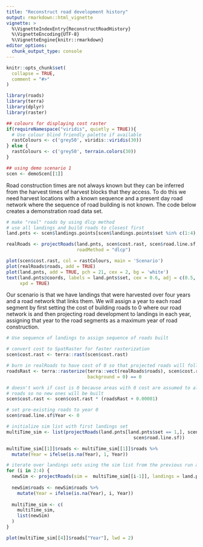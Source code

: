 ```yaml
---
title: "Reconstruct road development history"
output: rmarkdown::html_vignette
vignette: >
  %\VignetteIndexEntry{ReconstructRoadHistory}
  %\VignetteEncoding{UTF-8}
  %\VignetteEngine{knitr::rmarkdown}
editor_options: 
  chunk_output_type: console
---
```


```r
knitr::opts_chunk$set(
  collapse = TRUE,
  comment = "#>"
)
```

```r
library(roads)
library(terra)
library(dplyr)
library(raster)

## colours for displaying cost raster 
if(requireNamespace("viridis", quietly = TRUE)){
  # Use colour blind friendly palette if available
  rastColours <- c('grey50', viridis::viridis(30))
} else {
  rastColours <- c('grey50', terrain.colors(30))
}

## using demo scenario 1
scen <- demoScen[[1]]


```

Road construction times are not always known but they can be inferred from the harvest times of harvest blocks that they access. To do this we need harvest locations with a known sequence and a present day road network where the sequence of road building is not known. The code below creates a demonstration road data set.


```r
# make "real" roads by using dlcp method
# use all landings and build roads to closest first
land.pnts <- scen$landings.points[scen$landings.points$set %in% c(1:4),]

realRoads <- projectRoads(land.pnts, scen$cost.rast, scen$road.line.sf,
                          roadMethod = "dlcp")

plot(scen$cost.rast, col = rastColours, main = 'Scenario')
plot(realRoads$roads, add = TRUE)
plot(land.pnts, add = TRUE, pch = 21, cex = 2, bg = 'white')
text(land.pnts@coords, labels = land.pnts$set, cex = 0.6, adj = c(0.5, 0.3),
     xpd = TRUE)
```


Our scenario is that we have landings that were harvested over four years and a road network that links them. We will assign a year to each road segment by first setting the cost of building roads to 0 where our road network is and then projecting road development to landings in each year, assigning that year to the road segments as a maximum year of road construction. 


```r

# Use sequence of landings to assign sequence of roads built

# convert cost to SpatRaster for faster rasterization
scen$cost.rast <- terra::rast(scen$cost.rast)

# burn in realRoads to have cost of 0 so that projected roads will follow them.
roadsRast <- terra::rasterize(terra::vect(realRoads$roads), scen$cost.rast, 
                              background = 0) == 0

# doesn't work if cost is 0 because areas with 0 cost are assumed to already be
# roads so no new ones will be built
scen$cost.rast <- scen$cost.rast * (roadsRast + 0.00001) 

# set pre-existing roads to year 0
scen$road.line.sf$Year <- 0

# initialize sim list with first landings set 
multiTime_sim <- list(projectRoads(land.pnts[land.pnts$set == 1,], scen$cost.rast, 
                                               scen$road.line.sf))

multiTime_sim[[1]]$roads <- multiTime_sim[[1]]$roads %>% 
  mutate(Year = ifelse(is.na(Year), 1, Year))

# iterate over landings sets using the sim list from the previous run as input
for (i in 2:4) {
  newSim <- projectRoads(sim =  multiTime_sim[[i-1]], landings = land.pnts[land.pnts$set == i,])
  
  newSim$roads <- newSim$roads %>% 
    mutate(Year = ifelse(is.na(Year), i, Year))
  
  multiTime_sim <- c(
    multiTime_sim,
    list(newSim)
  ) 
}

plot(multiTime_sim[[4]]$roads["Year"], lwd = 2)

```

